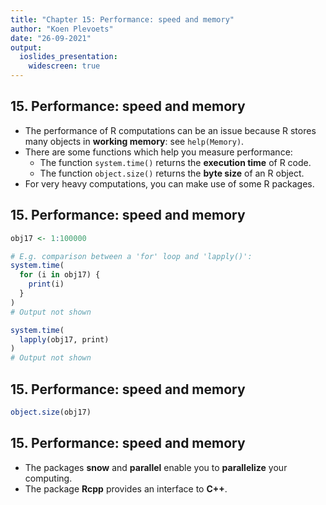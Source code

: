---
title: "Chapter 15: Performance: speed and memory"
author: "Koen Plevoets"
date: "26-09-2021"
output: 
  ioslides_presentation:
    widescreen: true
---

## 15. Performance: speed and memory

- The performance of R computations can be an issue because R stores many objects in **working memory**: see `help(Memory)`.
- There are some functions which help you measure performance:
  - The function `system.time()` returns the **execution time** of R code.
  - The function `object.size()` returns the **byte size** of an R object.
- For very heavy computations, you can make use of some R packages.

## 15. Performance: speed and memory

```{r exampleSystemtime1}
obj17 <- 1:100000
```

```{r exampleSystemtime2, eval=FALSE}
# E.g. comparison between a 'for' loop and 'lapply()':
system.time(
  for (i in obj17) {
    print(i)
  }
)
# Output not shown

system.time(
  lapply(obj17, print)
)
# Output not shown
```

## 15. Performance: speed and memory

```{r exampleObjectsize}
object.size(obj17)
```

## 15. Performance: speed and memory

- The packages **snow** and **parallel** enable you to **parallelize** your computing.
- The package **Rcpp** provides an interface to **C++**.
